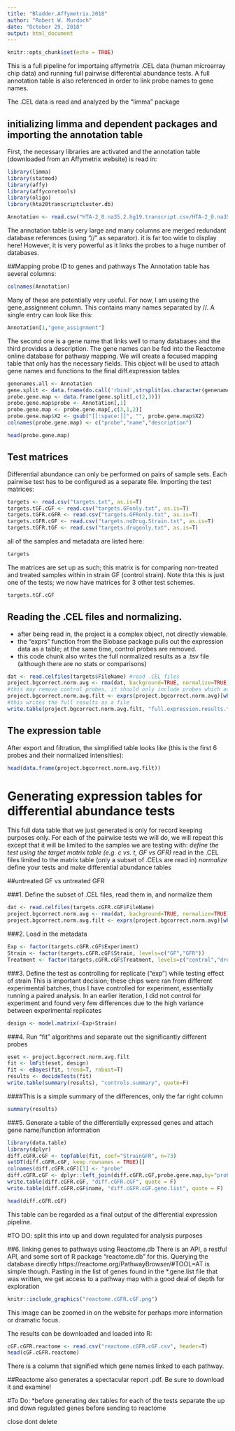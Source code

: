 ```yaml
---
title: "Bladder.Affymetrix.2018"
author: "Robert W. Murdoch"
date: "October 29, 2018"
output: html_document
---
```


```r
knitr::opts_chunk$set(echo = TRUE)
```

This is a full pipeline for importaing affymetrix .CEL data (human microarray chip data)
and running full pairwise differential abundance tests.  A full annotation table is also
referenced in order to link probe names to gene names.  

The .CEL data is read and analyzed by the "limma" package

## initializing limma and dependent packages and importing the annotation table

First, the necessary libraries are activated and the annotation table 
(downloaded from an Affymetrix website) is read in:

```r
library(limma)
library(statmod)
library(affy)
library(affycoretools)
library(oligo)
library(hta20transcriptcluster.db)
```
```r
Annotation <- read.csv("HTA-2_0.na35.2.hg19.transcript.csv/HTA-2_0.na35.2.hg19.transcript.csv", header=TRUE, skip=19)
```

The annotation table is very large and many columns are merged redundant database references (using "//" as separator). it is far too wide to display here!
However, it is very powerful as it links the probes to a huge number of databases.

##Mapping probe ID to genes and pathways
The Annotation table has several columns:
```r
colnames(Annotation)
```

Many of these are potentially very useful.  For now, I am useing the gene_assignment column.  This contains many names separated by //.  A single entry can look like this:

```r
Annotation[1,"gene_assignment"]
```

The second one is a gene name that links well to many databases and the third provides a description. 
The gene names can be fed into the Reactome online database for pathway mapping.
We will create a focused mapping table that only has the necessary fields. This object
will be used to attach gene names and functions to the final diff.expression tables
```r
genenames.all <- Annotation
gene.split <- data.frame(do.call('rbind',strsplit(as.character(genenames.all$gene_assignment),"//",fixed=T)))
probe.gene.map <- data.frame(gene.split[,c(2,3)])
probe.gene.map$probe <- Annotation[,1]
probe.gene.map <- probe.gene.map[,c(3,1,2)]
probe.gene.map$X2 <- gsub("[[:space:]]", "", probe.gene.map$X2)
colnames(probe.gene.map) <- c("probe","name","description")

head(probe.gene.map)
```

## Test matrices

Differential abundance can only be performed on pairs of sample sets.  Each pairwise test has to be configured as a separate file.
Importing the test matrices:

```r
targets <- read.csv("targets.txt", as.is=T)
targets.tGF.cGF <- read.csv("targets.GFonly.txt", as.is=T)
targets.tGFR.cGFR <- read.csv("targets.GFRonly.txt", as.is=T)
targets.cGFR.cGF <- read.csv("targets.noDrug.Strain.txt", as.is=T)
targets.tGFR.tGF <- read.csv("targets.drugonly.txt", as.is=T)
```

all of the samples and metadata are listed here:

```r
targets
```

The matrices are set up as such; this matrix is for comparing non-treated and treated samples within in strain GF (control strain). Note thta this is just one of the tests; we now have matrices for 3 other test schemes.

```r
targets.tGF.cGF
```

## Reading the .CEL files and normalizing.
* after being read in, the project is a complex object, not directly viewable.
* the "exprs" function from the Biobase package pulls out the expression data as a table; at the same time, control probes are removed.
* this code chunk also writes the full normalized results as a .tsv file (although there are no stats or comparisons)

```r
dat <- read.celfiles(targets$FileName) #read .CEL files
project.bgcorrect.norm.avg <- rma(dat, background=TRUE, normalize=TRUE) #normalize
#this may remove control probes, it should only include probes which actually link to genes
project.bgcorrect.norm.avg.filt <- exprs(project.bgcorrect.norm.avg)[which(rownames(project.bgcorrect.norm.avg) %in% Annotation[,1]),]
#this writes the full results as a file
write.table(project.bgcorrect.norm.avg.filt, "full.expression.results.tsv", sep="\t", row.names = TRUE, quote=FALSE)                                        
```

## The expression table

After export and filtration, the simplified table looks like 
(this is the first 6 probes and their normalized intensities):
```r
head(data.frame(project.bgcorrect.norm.avg.filt))
```



# Generating expression tables for differential abundance tests

This full data table that we just generated is only for record keeping purposes only.  For each of the pairwise tests we will do, we will repeat this except that it will be limited to the samples we are testing with:
*define the test using the target matrix table (e.g. c vs. t, GF vs GFR)
*read in the .CEL files limited to the matrix table (only a subset of .CELs are read in)
*normalize
*define your tests and make differential abundance tables

##untreated GF vs untreated GFR

###1. Define the subset of .CEL files, read them in, and normalize them
```r
dat <- read.celfiles(targets.cGFR.cGF$FileName)
project.bgcorrect.norm.avg <- rma(dat, background=TRUE, normalize=TRUE)
project.bgcorrect.norm.avg.filt <- exprs(project.bgcorrect.norm.avg)[which(rownames(project.bgcorrect.norm.avg) %in% Annotation[,1]),]
```

###2. Load in the metadata
```r
Exp <- factor(targets.cGFR.cGF$Experiment)
Strain <- factor(targets.cGFR.cGF$Strain, levels=c("GF","GFR"))
Treatment <- factor(targets.cGFR.cGF$Treatment, levels=c("control","drug"))
```

###3. Define the test as controlling for replicate ("exp") while testing effect of strain
This is important decision; these chips were ran from different experimental batches,
thus I have controlled for experiment, essentially running a paired analysis.
In an earlier iteration, I did not control for experiment and found very few differences due to the 
  high variance between experimental replicates
```r
design <- model.matrix(~Exp+Strain)
```

###4. Run "fit" algorithms and separate out the significantly different probes

```r
eset <- project.bgcorrect.norm.avg.filt
fit <- lmFit(eset, design)
fit <- eBayes(fit, trend=T, robust=T)
results <- decideTests(fit)
write.table(summary(results), "controls.summary", quote=F)
```

####This is a simple summary of the differences, only the far right column
```r
summary(results)
```

###5. Generate a table of the differentially expressed genes and attach gene name/function information
```r
library(data.table)
library(dplyr)
diff.cGFR.cGF <- topTable(fit, coef="StrainGFR", n=73)
setDT(diff.cGFR.cGF, keep.rownames = TRUE)[]
colnames(diff.cGFR.cGF)[1] <- "probe"
diff.cGFR.cGF <- dplyr::left_join(diff.cGFR.cGF,probe.gene.map,by="probe")
write.table(diff.cGFR.cGF, "diff.cGFR.cGF", quote = F)
write.table(diff.cGFR.cGF$name, "diff.cGFR.cGF.gene.list", quote = F)
```
```r
head(diff.cGFR.cGF)
```

This table can be regarded as a final output of the differential expression pipeline.

#TO DO: split this into up and down regulated for analysis purposes

##6. linking genes to pathways using Reactome.db
There is an API, a restful API, and some sort of R package "reactome.db" for this. Querying the database directly
https://reactome.org/PathwayBrowser/#TOOL=AT is simple though. Pasting in the list of genes found in the *.gene.list file that was written, we get access to a pathway map with a good deal of depth for exploration

```r
knitr::include_graphics("reactome.cGFR.cGF.png")
```

This image can be zoomed in on the website for perhaps more information or dramatic focus.

The results can be downloaded and loaded into R:

```r
cGF.cGFR.reactome <- read.csv("reactome.cGFR.cGF.csv", header=T)
head(cGF.cGFR.reactome)
```

There is a column that signified which gene names linked to each pathway.

##Reactome also generates a spectacular report .pdf.  Be sure to download it and examine!

#To Do: 
*before generating dex tables for each of the tests separate the up and down regulated genes before sending to reactome






close dont delete